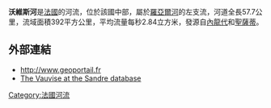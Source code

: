 {{coord|47|20|10|N|02|51|56|E|display=title}}

'''沃維斯河'''是[[法國|法國]]的河流，位於該國中部，屬於[[羅亞爾河|羅亞爾河]]的左支流，河道全長57.7公里，流域面積392平方公里，平均流量每秒2.84立方米，發源自[[內龍代_(謝爾省)|內龍代]]和[[聖薩蒂_(謝爾省)|聖薩蒂]]。

==外部連結==
*http://www.geoportail.fr {{Wayback|url=http://www.geoportail.fr/ |date=20101215171356 }}
*[http://sandre.eaufrance.fr/app/chainage/courdo/htm/K40-031-.php?cg=K40-031- The Vauvise at the Sandre database]

{{France-geo-stub}}
[[Category:法國河流|Category:法國河流]]